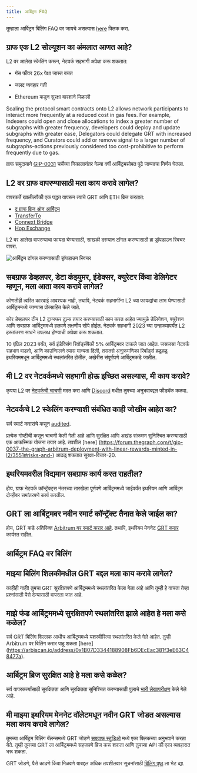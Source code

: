 ```yaml
---
title: आर्बिट्रम FAQ
---
```


तुम्हाला आर्बिट्रम बिलिंग FAQ वर जायचे असल्यास [here](#billing-on-arbitrum-faqs) क्लिक करा.

## ग्राफ एक L2 सोल्यूशन का अंमलात आणत आहे?

L2 वर आलेख स्केलिंग करून, नेटवर्क सहभागी अपेक्षा करू शकतात:

-   गॅस फीवर 26x पेक्षा जास्त बचत

-   जलद व्यवहार गती

-   Ethereum कडून सुरक्षा वारशाने मिळाली

Scaling the protocol smart contracts onto L2 allows network participants to interact more frequently at a reduced cost in gas fees. For example, Indexers could open and close allocations to index a greater number of subgraphs with greater frequency, developers could deploy and update subgraphs with greater ease, Delegators could delegate GRT with increased frequency, and Curators could add or remove signal to a larger number of subgraphs–actions previously considered too cost-prohibitive to perform frequently due to gas.

ग्राफ समुदायाने [GIP-0031](https://forum.thegraph.com/t/gip-0031-arbitrum-grt-bridge/3305) चर्चेच्या निकालानंतर गेल्या वर्षी आर्बिट्रमसोबत पुढे जाण्याचा निर्णय घेतला.

## L2 वर ग्राफ वापरण्यासाठी मला काय करावे लागेल?

वापरकर्ते खालीलपैकी एक पद्धत वापरून त्यांचे GRT आणि ETH ब्रिज करतात:

-   [द ग्राफ ब्रिज ऑन आर्बिट्रम](https://bridge.arbitrum.io/?l2ChainId=42161)
-   [TransferTo](https://transferto.xyz/swap)
-   [Connext Bridge](https://bridge.connext.network/)
-   [Hop Exchange](https://app.hop.exchange/#/send?token=ETH)

L2 वर आलेख वापरण्याचा फायदा घेण्यासाठी, साखळी दरम्यान टॉगल करण्यासाठी हा ड्रॉपडाउन स्विचर वापरा.

![आर्बिट्रम टॉगल करण्यासाठी ड्रॉपडाउन स्विचर](/img/arbitrum-screenshot-toggle.png)

## सबग्राफ डेव्हलपर, डेटा कंझ्युमर, इंडेक्सर, क्युरेटर किंवा डेलिगेटर म्हणून, मला आता काय करावे लागेल?

कोणतीही त्वरित कारवाई आवश्यक नाही, तथापि, नेटवर्क सहभागींना L2 च्या फायद्यांचा लाभ घेण्यासाठी आर्बिट्रममध्ये जाण्यास प्रोत्साहित केले जाते.

कोर डेव्हलपर टीम L2 ट्रान्स्फर टूल्स तयार करण्यासाठी काम करत आहेत ज्यामुळे डेलिगेशन, क्युरेशन आणि सबग्राफ आर्बिट्रममध्ये हलवणे लक्षणीय सोपे होईल. नेटवर्क सहभागी 2023 च्या उन्हाळ्यापर्यंत L2 हस्तांतरण साधने उपलब्ध होण्याची अपेक्षा करू शकतात.

10 एप्रिल 2023 पर्यंत, सर्व इंडेक्सिंग रिवॉर्ड्सपैकी 5% आर्बिट्रमवर टाकले जात आहेत. जसजसा नेटवर्क सहभाग वाढतो, आणि काउन्सिलने त्यास मान्यता दिली, तसतसे अनुक्रमणिका रिवॉर्ड्स हळूहळू इथरियममधून आर्बिट्रममध्ये स्थलांतरित होतील, अखेरीस संपूर्णपणे आर्बिट्रमकडे जातील.

## मी L2 वर नेटवर्कमध्ये सहभागी होऊ इच्छित असल्यास, मी काय करावे?

कृपया L2 वर [नेटवर्कची चाचणी](https://testnet.thegraph.com/explorer) मदत करा आणि [Discord](https://discord.gg/vtvv7FP) मधील तुमच्या अनुभवाबद्दल फीडबॅक कळवा.

## नेटवर्कचे L2 स्केलिंग करण्याशी संबंधित काही जोखीम आहेत का?

सर्व स्मार्ट करारांचे कसून [audited](https://github.com/graphprotocol/contracts/blob/dev/audits/OpenZeppelin/2022-07-graph-arbitrum-bridge-audit.pdf).

प्रत्येक गोष्टीची कसून चाचणी केली गेली आहे आणि सुरक्षित आणि अखंड संक्रमण सुनिश्चित करण्यासाठी एक आकस्मिक योजना तयार आहे. तपशील [here] \(https://forum.thegraph.com/t/gip-0037-the-graph-arbitrum-deployment-with-linear-rewards-minted-in-l2/3551#risks-and-) आढळू शकतात सुरक्षा-विचार-20.

## इथरियमवरील विद्यमान सबग्राफ कार्य करत राहतील?

होय, ग्राफ नेटवर्क कॉन्ट्रॅक्ट्स नंतरच्या तारखेला पूर्णपणे आर्बिट्रममध्ये जाईपर्यंत इथरियम आणि आर्बिट्रम दोन्हीवर समांतरपणे कार्य करतील.

## GRT ला आर्बिट्रमवर नवीन स्मार्ट कॉन्ट्रॅक्ट तैनात केले जाईल का?

होय, GRT कडे अतिरिक्त [Arbitrum वर स्मार्ट करार आहे](https://arbiscan.io/address/0x9623063377ad1b27544c965ccd7342f7ea7e88c7). तथापि, इथरियम मेननेट [GRT करार](https://etherscan.io/token/0xc944e90c64b2c07662a292be6244bdf05cda44a7) कार्यरत राहील.

## आर्बिट्रम FAQ वर बिलिंग

## माझ्या बिलिंग शिलकीमधील GRT बद्दल मला काय करावे लागेल?

काहीही नाही! तुमचा GRT सुरक्षितपणे आर्बिट्रममध्ये स्थलांतरित केला गेला आहे आणि तुम्ही हे वाचता तेव्हा प्रश्नांसाठी पैसे देण्यासाठी वापरला जात आहे.

## माझे फंड आर्बिट्रममध्ये सुरक्षितपणे स्थलांतरित झाले आहेत हे मला कसे कळेल?

सर्व GRT बिलिंग शिल्लक आधीच आर्बिट्रममध्ये यशस्वीरित्या स्थलांतरित केले गेले आहेत. तुम्ही Arbitrum वर बिलिंग करार पाहू शकता [here] 
(https://arbiscan.io/address/0x1B07D3344188908Fb6DEcEac381f3eE63C48477a).

## आर्बिट्रम ब्रिज सुरक्षित आहे हे मला कसे कळेल?

सर्व वापरकर्त्यांसाठी सुरक्षितता आणि सुरक्षितता सुनिश्चित करण्यासाठी पुलाचे [भारी लेखापरीक्षण](https://code4rena.com/contest/2022-10-the-graph-l2-bridge-contest) केले गेले आहे.

## मी माझ्या इथरियम मेननेट वॉलेटमधून नवीन GRT जोडत असल्यास मला काय करावे लागेल?

तुमच्या आर्बिट्रम बिलिंग बॅलन्समध्ये GRT जोडणे [सबग्राफ स्टुडिओ](https://thegraph.com/studio/) मध्ये एका क्लिकच्या अनुभवाने करता येते. तुम्ही तुमच्या GRT ला आर्बिट्रममध्ये सहजपणे ब्रिज करू शकता आणि तुमच्या API की एका व्यवहारात भरू शकता.

GRT जोडणे, पैसे काढणे किंवा मिळवणे याबद्दल अधिक तपशीलवार सूचनांसाठी [बिलिंग पृष्ठ](https://thegraph.com/docs/en/billing/) ला भेट द्या.
